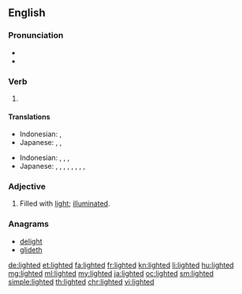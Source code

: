 ==English==

===Pronunciation===
* {{IPA|/ˈlaɪtəd/|lang=en}}
* {{audio|en-us-lighted.ogg|Audio (US)|lang=en}}

===Verb===
{{head|en|verb form}}

# {{en-past of|light}}

====Translations====
{{trans-top|past tense of "to light"}}
* Indonesian: {{t+|id|nyala|alt=menyalakan}}, {{t+|id|terang|alt=menerangi}}
* Japanese: {{t-check|ja|引火|tr=[[いんか]]した, inka-shita|alt=引火した|sc=Jpan}} <!-- was "[[引火]]した" -->, {{t+check|ja|点火|tr=[[てんか]]した, tenka-shita|alt=点火した|sc=Jpan}} <!-- was "[[点火]]した" - assumed inflected form or vocalised spelling; please verify if linking is acceptable. see [[User:Kephir/gadgets/xte#Translation_fixing]] -->, {{t-check|ja|照らした|tr=[[てらした]], terashita|sc=Jpan}}
{{trans-mid}}
{{trans-bottom}}
{{trans-top|past participle of "to light"}}
* Indonesian: {{t+check|id|nyala|alt=menyalakan}} <!-- was "[[nyala|menyalakan]]" -->, {{t+check|id|terang|alt=menerangi}} <!-- was "[[terang|menerangi]]" -->, {{t+check|id|nyala|alt=dinyalakan}} <!-- was "[[nyala|dinyalakan]]" -->, {{t+check|id|terang|alt=diterangi}} <!-- was "[[terang|diterangi]]" - assumed inflected form or vocalised spelling; please verify if linking is acceptable. see [[User:Kephir/gadgets/xte#Translation_fixing]] -->
* Japanese: {{t-check|ja|引火|tr=[[いんか]]した, inka-shita|alt=引火した|sc=Jpan}} <!-- was "[[引火]]した" -->, {{t+check|ja|点火|tr=[[てんか]]した, tenka-shita|alt=点火した|sc=Jpan}} <!-- was "[[点火]]した" -->, {{t-check|ja|引火|tr=[[いんか]]される, inka-sareru|alt=引火される|sc=Jpan}} <!-- was "[[引火]]される" -->, {{t+check|ja|点火|tr=[[てんか]]される, tenka-sareru|alt=点火される|sc=Jpan}} <!-- was "[[点火]]される" -->, {{t-check|ja|引火|tr=[[いんか]]された, inka-sareta|alt=引火された|sc=Jpan}} <!-- was "[[引火]]された" -->, {{t+check|ja|点火|tr=[[てんか]]された, tenka-sareta|alt=点火された|sc=Jpan}} <!-- was "[[点火]]された" - assumed inflected form or vocalised spelling; please verify if linking is acceptable. see [[User:Kephir/gadgets/xte#Translation_fixing]] -->, {{t-check|ja|照らした|tr=[[てらした]], terashita|sc=Jpan}}, {{t-check|ja|照らされる|tr=[[てらされる]], terasareru|sc=Jpan}}, {{t-check|ja|照らされた|tr=[[てらされた]], terasareta|sc=Jpan}}
{{trans-mid}}
{{trans-bottom}}

===Adjective===
{{en-adj}}

# Filled with [[light]]; [[illuminated]].

===Anagrams===
* [[delight#English|delight]]
* [[glideth#English|glideth]]

[[de:lighted]]
[[et:lighted]]
[[fa:lighted]]
[[fr:lighted]]
[[kn:lighted]]
[[li:lighted]]
[[hu:lighted]]
[[mg:lighted]]
[[ml:lighted]]
[[my:lighted]]
[[ja:lighted]]
[[oc:lighted]]
[[sm:lighted]]
[[simple:lighted]]
[[th:lighted]]
[[chr:lighted]]
[[vi:lighted]]
